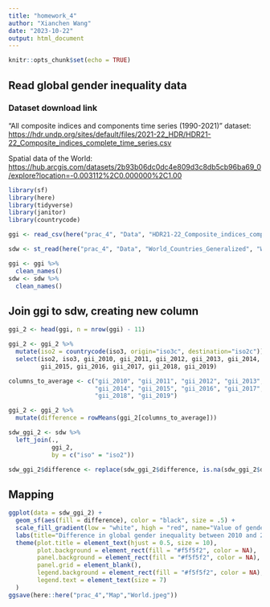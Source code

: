 ---
title: "homework_4"
author: "Xianchen Wang"
date: "2023-10-22"
output: html_document
---

```{r setup, include=FALSE}
knitr::opts_chunk$set(echo = TRUE)
```

## Read global gender inequality data

### Dataset download link

"All composite indices and components time series (1990-2021)" dataset: <https://hdr.undp.org/sites/default/files/2021-22_HDR/HDR21-22_Composite_indices_complete_time_series.csv>

Spatial data of the World: <https://hub.arcgis.com/datasets/2b93b06dc0dc4e809d3c8db5cb96ba69_0/explore?location=-0.003112%2C0.000000%2C1.00>

```{r}
library(sf)
library(here)
library(tidyverse)
library(janitor)
library(countrycode)

ggi <- read_csv(here("prac_4", "Data", "HDR21-22_Composite_indices_complete_time_series.csv"), na= "")

sdw <- st_read(here("prac_4", "Data", "World_Countries_Generalized", "World_Countries_Generalized.shp"))

ggi <- ggi %>%
  clean_names()
sdw <- sdw %>%
  clean_names()

```

## Join ggi to sdw, creating new column

```{r}
ggi_2 <- head(ggi, n = nrow(ggi) - 11)

ggi_2 <- ggi_2 %>%
  mutate(iso2 = countrycode(iso3, origin="iso3c", destination="iso2c")) %>%
  select(iso2, iso3, gii_2010, gii_2011, gii_2012, gii_2013, gii_2014,
         gii_2015, gii_2016, gii_2017, gii_2018, gii_2019)

columns_to_average <- c("gii_2010", "gii_2011", "gii_2012", "gii_2013",
                        "gii_2014", "gii_2015", "gii_2016", "gii_2017",
                        "gii_2018", "gii_2019")

ggi_2 <- ggi_2 %>%
  mutate(difference = rowMeans(ggi_2[columns_to_average]))

sdw_ggi_2 <- sdw %>%
  left_join(.,
            ggi_2,
            by = c("iso" = "iso2"))

sdw_ggi_2$difference <- replace(sdw_ggi_2$difference, is.na(sdw_ggi_2$difference), 0)
```

## Mapping

```{r}
ggplot(data = sdw_ggi_2) +
  geom_sf(aes(fill = difference), color = "black", size = .5) + 
  scale_fill_gradient(low = "white", high = "red", name="Value of gender inequality") +
  labs(title="Difference in global gender inequality between 2010 and 2019") +
  theme(plot.title = element_text(hjust = 0.5, size = 10),
        plot.background = element_rect(fill = "#f5f5f2", color = NA),
        panel.background = element_rect(fill = "#f5f5f2", color = NA),
        panel.grid = element_blank(),
        legend.background = element_rect(fill = "#f5f5f2", color = NA),
        legend.text = element_text(size = 7)
  )
ggsave(here::here("prac_4","Map","World.jpeg"))
```
